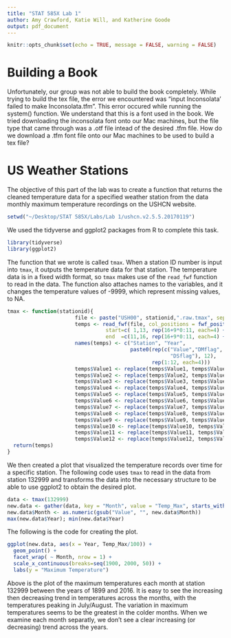 ```yaml
---
title: "STAT 585X Lab 1"
author: Amy Crawford, Katie Will, and Katherine Goode
output: pdf_document
---
```


```r
knitr::opts_chunk$set(echo = TRUE, message = FALSE, warning = FALSE)
```

# Building a Book

Unfortunately, our group was not able to build the book completely. While trying to build the tex file, the error we encountered was "input Inconsolata' failed to make Inconsolata.tfm". This error occured while running the system() function. We understand that this is a font used in the book. We tried downloading the inconsolata font onto our Mac machines, but the file type that came through was a .otf file intead of the desired .tfm file. How do we download a .tfm font file onto our Mac machines to be used to build a tex file?


# US Weather Stations

The objective of this part of the lab was to create a function that returns the cleaned temperature data for a specified weather station from the data monthly maximum temperature recordings on the USHCN website.

```r
setwd("~/Desktop/STAT 585X/Labs/Lab 1/ushcn.v2.5.5.20170119")
```

We used the tidyverse and ggplot2 packages from R to complete this task.
```r
library(tidyverse)
library(ggplot2)
```

The function that we wrote is called `tmax`. When a station ID number is input into `tmax`, it outputs the temperature data for that station. The temperature data is in a fixed width format, so `tmax` makes use of the `read_fwf` function to read in the data. The function also attaches names to the variables, and it changes the temperature values of -9999, which represent missing values, to NA.

```r
tmax <- function(stationid){
                      file <- paste("USH00", stationid,".raw.tmax", sep = "")
                      temps <- read_fwf(file, col_positions = fwf_positions(
                                start=c( 1,13, rep(16+9*0:11, each=4) + c(1,7,8,9)), 
                                end  =c(11,16, rep(16+9*0:11, each=4) + c(6,7,8,9))))
                      names(temps) <- c("Station", "Year", 
                                        paste0(rep(c("Value","DMflag", "QCflag",
                                                     "DSflag"), 12), 
                                               rep(1:12, each=4)))
                      temps$Value1 <- replace(temps$Value1, temps$Value1 == -9999, NA)
                      temps$Value2 <- replace(temps$Value2, temps$Value2 == -9999, NA)
                      temps$Value3 <- replace(temps$Value3, temps$Value3 == -9999, NA)
                      temps$Value4 <- replace(temps$Value4, temps$Value4 == -9999, NA)
                      temps$Value5 <- replace(temps$Value5, temps$Value5 == -9999, NA)
                      temps$Value6 <- replace(temps$Value6, temps$Value6 == -9999, NA)
                      temps$Value7 <- replace(temps$Value7, temps$Value7 == -9999, NA)
                      temps$Value8 <- replace(temps$Value8, temps$Value8 == -9999, NA)
                      temps$Value9 <- replace(temps$Value9, temps$Value9 == -9999, NA)
                      temps$Value10 <- replace(temps$Value10, temps$Value10 == -9999, NA)
                      temps$Value11 <- replace(temps$Value11, temps$Value11 == -9999, NA)
                      temps$Value12 <- replace(temps$Value12, temps$Value12 == -9999, NA)
  return(temps)
}
```

We then created a plot that visualized the temperature records over time for a specific station. The following code uses `tmax` to read in the data from station 132999 and transforms the data into the necessary structure to be able to use ggplot2 to obtain the desired plot.

```r
data <- tmax(132999)
new.data <- gather(data, key = "Month", value = "Temp_Max", starts_with("Value"))
new.data$Month <- as.numeric(gsub("Value", "", new.data$Month))
max(new.data$Year); min(new.data$Year)
```

The following is the code for creating the plot.

```r
ggplot(new.data, aes(x = Year, Temp_Max/100)) + 
  geom_point() +
  facet_wrap( ~ Month, nrow = 1) +
  scale_x_continuous(breaks=seq(1900, 2000, 50)) + 
  labs(y = "Maximum Temperature")
```

Above is the plot of the maximum temperatures each month at station 132999 between the years of 1899 and 2016. It is easy to see the increasing then decreasing trend in temperatures across the months, with the temperatures peaking in July/August. The variation in maximum temperatures seems to be the greatest in the colder months. When we examine each month separatly, we don't see a clear increasing (or decreasing) trend across the years. 
